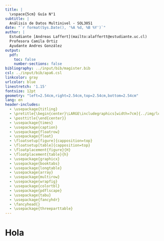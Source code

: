 ```yaml
---
title: |
  \vspace{5cm} Guía N°1
subtitle: |
  Análisis de Datos Multinivel - SOL3051
date: "`r format(Sys.Date(), '%A %d, %B %Y')`"
author: |
  Estudiante [Andreas Laffert](mailto:alaffertt@estudiante.uc.cl)
  Profesora Camila Ortiz
  Ayudante Andres González
output: 
  pdf: 
    toc: false
    number-sections: false
bibliography: ../input/bib/magister.bib     
csl: ../input/bib/apa6.csl    
linkcolor: gray
urlcolor: blue
linestretch: '1.15'
fontsize: 12pt
geometry: "left=2.54cm,right=2.54cm,top=2.54cm,bottom=2.54cm"
lang: en
header-includes:
  - \usepackage{titling}
  - \pretitle{\begin{center}\LARGE\includegraphics[width=7cm]{../img/logo_isuc.png}\\[\bigskipamount]}
  - \posttitle{\end{center}}
  - \usepackage{times}
  - \usepackage{caption}
  - \usepackage{floatrow}
  - \usepackage{float}
  - \floatsetup[figure]{capposition=top}
  - \floatsetup[table]{capposition=top}
  - \floatplacement{figure}{H}
  - \floatplacement{table}{h}
  - \usepackage{graphicx}
  - \usepackage{booktabs}
  - \usepackage{longtable}
  - \usepackage{array}
  - \usepackage{multirow}
  - \usepackage{wrapfig}
  - \usepackage{colortbl}
  - \usepackage{pdflscape}
  - \usepackage{tabu}
  - \usepackage{fancyhdr}
  - \fancyhead{}
  - \usepackage{threeparttable}
---
```



# Hola